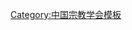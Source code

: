{{Navbox
| name   = 中国宗教学会第六届理事会
| title  = [[中国宗教学会]]第六届理事会
| above  = 2011年8月－2016年7月
| bodyclass = hlist
| group1 = 名誉会长
| list1  = [[丁光训]]
| group2 = 会长
| list2  = [[卓新平]]
| group3 = 常务副会长
| list3  = 
* [[曹中建]]
* [[金泽|金　泽]]
| group4 = 副会长
| list4  = 
* [[方光华]]
* [[王晓朝]]
* [[业露华]]
* [[余振贵]]
* [[张志刚]]
* [[张禹东]]
* [[张桥贵]]
* [[张继禹]]
* [[李刚|李　刚]]
* [[杨慧林]]
* [[陈义和]]
* [[赵学义]]
* [[赵德安]]
* [[郭金才]]
* [[傅有德]]
* [[蒋坚永]]
* [[释学诚]]
* [[阚保平]]
| group5 = 秘书长
| list5  = [[金泽|金　泽]]（兼）
| group6 = 副秘书长
| list6  = 
* [[安伦|安　伦]]
* [[安虎生]]
* [[谢咏禾]]
* [[晏可佳]]
| group7 = 顾问
| list7  = 
* [[刀述仁]]
* [[孔繁|孔　繁]]
* [[方立天]]
* [[王作安 (1958年)|王作安]]
* [[王志远]]
* [[叶小文]]
* [[刘建|刘　建]]
* [[吕大吉|{{Box|吕大吉}}]]
* [[多杰才旦|{{Box|多杰才旦}}]]
* [[朱晓明 (1949年)|朱晓明]]
* [[朱维群]]
* [[牟钟鉴]]
* [[吴云贵]]
* [[张新鹰]]
* [[陳澤民 (神學家)|陈泽民]]
* [[周宁|周　宁]]
* [[拉巴平措]]
* [[赵敦华]]
* [[卿希泰]]
* [[曹圣洁]]
* [[黄心川]]
* [[黄浩涛]]
* [[楼宇烈]]
}}<noinclude>
{{collapsible option}}
[[Category:中国宗教学会模板]]
</noinclude>